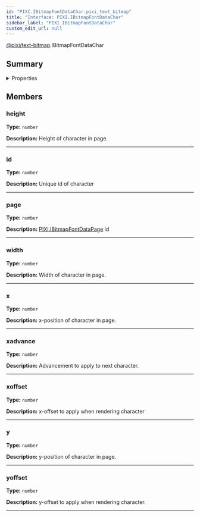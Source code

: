 ```yaml
---
id: "PIXI.IBitmapFontDataChar.pixi_text_bitmap"
title: "Interface: PIXI.IBitmapFontDataChar"
sidebar_label: "PIXI.IBitmapFontDataChar"
custom_edit_url: null
---
```



<div class="package-name">

[@pixi/text-bitmap](../modules/pixi_text_bitmap).IBitmapFontDataChar

</div>






        

## Summary

<details><summary>Properties</summary>
<p>

| Name     | Type                | Description                                                                            |
| -------- | ------------------- | -------------------------------------------------------------------------------------- |
| height   | <code>number</code> | Height of character in page.                                                           |
| id       | <code>number</code> | Unique id of character                                                                 |
| page     | <code>number</code> | [PIXI.IBitmapFontDataPage](../interfaces/PIXI.IBitmapFontDataPage.pixi_text_bitmap) id |
| width    | <code>number</code> | Width of character in page.                                                            |
| x        | <code>number</code> | x-position of character in page.                                                       |
| xadvance | <code>number</code> | Advancement to apply to next character.                                                |
| xoffset  | <code>number</code> | x-offset to apply when rendering character                                             |
| y        | <code>number</code> | y-position of character in page.                                                       |
| yoffset  | <code>number</code> | y-offset to apply when rendering character.                                            |

</p>
</details>
    




## Members
<article>

### height 
**Type:** <code>number</code>

**Description:** Height of character in page.

</article>


---------------------------------------

<article>

### id 
**Type:** <code>number</code>

**Description:** Unique id of character

</article>


---------------------------------------

<article>

### page 
**Type:** <code>number</code>

**Description:** [PIXI.IBitmapFontDataPage](../interfaces/PIXI.IBitmapFontDataPage.pixi_text_bitmap) id

</article>


---------------------------------------

<article>

### width 
**Type:** <code>number</code>

**Description:** Width of character in page.

</article>


---------------------------------------

<article>

### x 
**Type:** <code>number</code>

**Description:** x-position of character in page.

</article>


---------------------------------------

<article>

### xadvance 
**Type:** <code>number</code>

**Description:** Advancement to apply to next character.

</article>


---------------------------------------

<article>

### xoffset 
**Type:** <code>number</code>

**Description:** x-offset to apply when rendering character

</article>


---------------------------------------

<article>

### y 
**Type:** <code>number</code>

**Description:** y-position of character in page.

</article>


---------------------------------------

<article>

### yoffset 
**Type:** <code>number</code>

**Description:** y-offset to apply when rendering character.

</article>


---------------------------------------



  